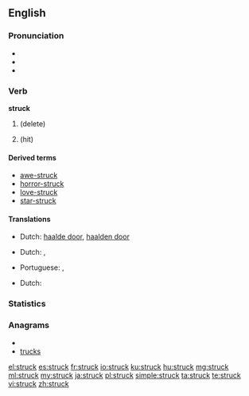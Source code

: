 ==English==

===Pronunciation===
* {{IPA|/ˈstɻʌk/}}
* {{audio|en-us-struck.ogg|Audio (US)}}
* {{rhymes|ʌk}}

===Verb===
'''struck'''

# {{past of|[[strike]]}} (delete)
# {{past of|strike}} (hit)

====Derived terms====
* [[awe-struck]]
* [[horror-struck]]
* [[love-struck]]
* [[star-struck]]

====Translations====
{{trans-top|delete}}
* Dutch: [[haalde door]], [[haalden door]]
{{trans-mid}}
{{trans-bottom}}
{{trans-top|hit - past tense}}
* Dutch: {{t-|nl|sloeg toe}}, {{t-|nl|sloegen toe}}
{{trans-mid}}
* Portuguese: {{t|pt|atingido|m}},  {{t|pt|atingida|f}}
{{trans-bottom}}
{{trans-top|hit - past participle}}
* Dutch: {{t-|nl|toegeslagen}}
{{trans-mid}}
{{trans-bottom}}

===Statistics===
{{rank|wrong|afraid|merely|648|struck|man's|write|caught}}

===Anagrams===
* {{alphagram|ckrstu}}
* [[trucks#English|trucks]]

[[el:struck]]
[[es:struck]]
[[fr:struck]]
[[io:struck]]
[[ku:struck]]
[[hu:struck]]
[[mg:struck]]
[[ml:struck]]
[[my:struck]]
[[ja:struck]]
[[pl:struck]]
[[simple:struck]]
[[ta:struck]]
[[te:struck]]
[[vi:struck]]
[[zh:struck]]